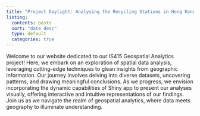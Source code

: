 ```yaml
---
title: "Project Daylight: Analysing the Recycling Stations in Hong Kong"
listing:
  contents: posts
  sort: "date desc"
  type: default
  categories: true
---
```


Welcome to our website dedicated to our IS415 Geospatial Analytics project! Here, we embark on an exploration of spatial data analysis, leveraging cutting-edge techniques to glean insights from geographic information. Our journey involves delving into diverse datasets, uncovering patterns, and drawing meaningful conclusions. As we progress, we envision incorporating the dynamic capabilities of Shiny app to present our analyses visually, offering interactive and intuitive representations of our findings. Join us as we navigate the realm of geospatial analytics, where data meets geography to illuminate understanding.
